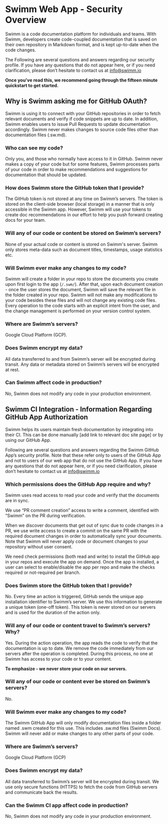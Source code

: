 

# Swimm Web App - Security Overview

Swimm is a code documentation platform for individuals and teams. With Swimm, developers 
create code-coupled documentation that is saved on their own repository in Markdown format, 
and is kept up-to-date when the code changes.

The Following are several questions and answers regarding our security profile. If you have 
any questions that do not appear here, or if you need clarification, please don’t hesitate 
to contact us at info@swimm.io

**Once you've read this, we recommend <Link to="/docs/quickstart">going through the fifteen minute quickstart</Link>
to get started.**


## Why is Swimm asking me for GitHub OAuth?

Swimm is using it to connect with your GitHub repositories in order to fetch relevant documents 
and verify if code snippets are up to date. In addition, Swimm enables users to issue Pull 
Requests to update documentation accordingly. Swimm never makes changes to source code files 
other than documentation files (.sw.md).

### Who can see my code?

Only you, and those who normally have access to it in GitHub. Swimm never makes a copy of your
code but for some features, Swimm processes parts of your code in order to make recommendations and suggestions for documentation that should be updated.

### How does Swimm store the GitHub token that I provide?

The GitHub token is not stored at any time on Swimm’s servers. The token is stored on the client-side browser (local storage) in a manner that is only 
accessible in the Swimm app. However, Swimm will use your tokens to create doc recommendations in our effort to help you push forward creating docs for your team.

### Will any of our code or content be stored on Swimm’s servers?

None of your actual code or content is stored on Swimm's server. Swimm only stores meta-data such as document titles, timestamps, usage statistics etc. 

### Will Swimm ever make any changes to my code?

Swimm will create a folder in your repo to store the documents you create upon first login to the 
app (`/.swm/`). After that, upon each document creation - once the user stores the document, Swimm 
will save the relevant file in the folder created in your repo. Swimm will not make any modifications 
to your code besides these files and will not change any existing code files. Every operation to the 
code starts with an explicit intent from the user, and the change management is performed on your 
version control system.

### Where are Swimm’s servers?

Google Cloud Platform (GCP).

### Does Swimm encrypt my data?

All data transferred to and from Swimm’s server will be encrypted during transit. Any data or 
metadata stored on Swimm’s servers will be encrypted at rest.

### Can Swimm affect code in production? 

No, Swimm does not modify any code in your production environment.

## Swimm CI Integration - Information Regarding GitHub App Authorization

Swimm helps its users maintain fresh documentation by integrating into their CI. This can be done 
manually [add link to relevant doc site page] or by using our GitHub App.

Following are several questions and answers regarding the Swimm GitHub App’s security profile. 
Note that these refer only to users of the GitHub App and not to users of our web app that do not 
use the GitHub App. If you have any questions that do not appear here, or if you need clarification, 
please don’t hesitate to contact us at info@swimm.io


### Which permissions does the GitHub App require and why?

Swimm uses read access to read your code and verify that the documents are in sync.

We use “PR comment creation” access to write a comment, identified with “Swimm” on the PR during 
verification.

When we discover documents that get out of sync due to code changes in a PR, we use write access to create a commit on the same PR with the required document changes in order to automatically sync your documents. Note that Swimm will never apply code or document changes to your repository without user consent. 

We need check permissions (both read and write) to install the GitHub app in your repos and execute the app on demand. Once the app is installed, a user can select to enable/disable the app per repo and make the checks required or not-required per branch.

### Does Swimm store the GitHub token that I provide?
No. Every time an action is triggered, GitHub sends  the unique app installation identifier to Swimm’s 
server. We use this information to generate a unique token (one-off token). This token is never stored 
on our servers and is used for the duration of the action only.

### Will any of our code or content travel to Swimm’s servers? Why?

Yes. During the action operation, the app reads the code to verify that the documentation is up to date. 
We remove the code immediately from our servers after the operation is completed. During this process, 
no one at Swimm has access to your code or to your content. 

**To emphasize - we never store your code on our servers.**

### Will any of our code or content ever be stored on Swimm’s servers?

No.

### Will Swimm ever make any changes to my code?

The Swimm GitHub App will only modify documentation files inside a folder named .swm created for this use. This includes .sw.md files (Swimm Docs).
Swimm will never add or make changes to any other parts of your code.

### Where are Swimm’s servers?

Google Cloud Platform (GCP)

### Does Swimm encrypt my data?

All data transferred to Swimm’s server will be encrypted during transit. We use only secure functions (HTTPS) 
to fetch the code from GitHub servers and communicate back the results. 

### Can the Swimm CI app affect code in production? 

No, Swimm does not modify any code in your production environment.
